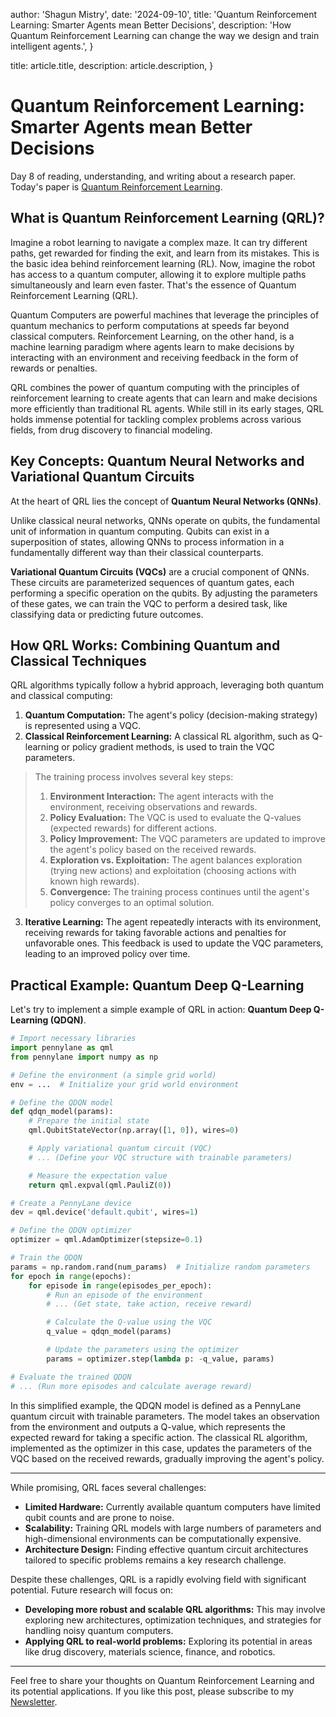 
  author: 'Shagun Mistry',
  date: '2024-09-10',
  title: 'Quantum Reinforcement Learning: Smarter Agents mean Better Decisions',
    description:
        'How Quantum Reinforcement Learning can change the way we design and train intelligent agents.',
}

  title: article.title,
  description: article.description,
}


# Quantum Reinforcement Learning: Smarter Agents mean Better Decisions

Day 8 of reading, understanding, and writing about a research paper. Today's paper is [Quantum Reinforcement Learning](http://arxiv.org/pdf/2409.05846v1).

## What is Quantum Reinforcement Learning (QRL)?

Imagine a robot learning to navigate a complex maze. It can try different paths, get rewarded for finding the exit, and learn from its mistakes. This is the basic idea behind reinforcement learning (RL). Now, imagine the robot has access to a quantum computer, allowing it to explore multiple paths simultaneously and learn even faster. That's the essence of Quantum Reinforcement Learning (QRL).

Quantum Computers are powerful machines that leverage the principles of quantum mechanics to perform computations at speeds far beyond classical computers. Reinforcement Learning, on the other hand, is a machine learning paradigm where agents learn to make decisions by interacting with an environment and receiving feedback in the form of rewards or penalties.

QRL combines the power of quantum computing with the principles of reinforcement learning to create agents that can learn and make decisions more efficiently than traditional RL agents. While still in its early stages, QRL holds immense potential for tackling complex problems across various fields, from drug discovery to financial modeling.

## Key Concepts: Quantum Neural Networks and Variational Quantum Circuits

At the heart of QRL lies the concept of **Quantum Neural Networks (QNNs)**. 

Unlike classical neural networks, QNNs operate on qubits, the fundamental unit of information in quantum computing. Qubits can exist in a superposition of states, allowing QNNs to process information in a fundamentally different way than their classical counterparts.

**Variational Quantum Circuits (VQCs)** are a crucial component of QNNs. These circuits are parameterized sequences of quantum gates, each performing a specific operation on the qubits. By adjusting the parameters of these gates, we can train the VQC to perform a desired task, like classifying data or predicting future outcomes.

## How QRL Works: Combining Quantum and Classical Techniques

QRL algorithms typically follow a hybrid approach, leveraging both quantum and classical computing:

1. **Quantum Computation:** The agent's policy (decision-making strategy) is represented using a VQC.
2. **Classical Reinforcement Learning:** A classical RL algorithm, such as Q-learning or policy gradient methods, is used to train the VQC parameters.
> The training process involves several key steps:
> 1. **Environment Interaction:** The agent interacts with the environment, receiving observations and rewards.
> 2. **Policy Evaluation:** The VQC is used to evaluate the Q-values (expected rewards) for different actions.
> 3. **Policy Improvement:** The VQC parameters are updated to improve the agent's policy based on the received rewards.
> 4. **Exploration vs. Exploitation:** The agent balances exploration (trying new actions) and exploitation (choosing actions with known high rewards).
> 5. **Convergence:** The training process continues until the agent's policy converges to an optimal solution.
3. **Iterative Learning:** The agent repeatedly interacts with its environment, receiving rewards for taking favorable actions and penalties for unfavorable ones. This feedback is used to update the VQC parameters, leading to an improved policy over time.

## Practical Example: Quantum Deep Q-Learning

Let's try to implement a simple example of QRL in action: **Quantum Deep Q-Learning (QDQN)**.

```python
# Import necessary libraries
import pennylane as qml
from pennylane import numpy as np

# Define the environment (a simple grid world)
env = ...  # Initialize your grid world environment

# Define the QDQN model
def qdqn_model(params):
    # Prepare the initial state
    qml.QubitStateVector(np.array([1, 0]), wires=0)

    # Apply variational quantum circuit (VQC)
    # ... (Define your VQC structure with trainable parameters)

    # Measure the expectation value
    return qml.expval(qml.PauliZ(0))

# Create a PennyLane device
dev = qml.device('default.qubit', wires=1)

# Define the QDQN optimizer
optimizer = qml.AdamOptimizer(stepsize=0.1)

# Train the QDQN
params = np.random.rand(num_params)  # Initialize random parameters
for epoch in range(epochs):
    for episode in range(episodes_per_epoch):
        # Run an episode of the environment
        # ... (Get state, take action, receive reward)

        # Calculate the Q-value using the VQC
        q_value = qdqn_model(params)

        # Update the parameters using the optimizer
        params = optimizer.step(lambda p: -q_value, params)

# Evaluate the trained QDQN
# ... (Run more episodes and calculate average reward)
```

In this simplified example, the QDQN model is defined as a PennyLane quantum circuit with trainable parameters. The model takes an observation from the environment and outputs a Q-value, which represents the expected reward for taking a specific action. The classical RL algorithm, implemented as the optimizer in this case, updates the parameters of the VQC based on the received rewards, gradually improving the agent's policy.

---

While promising, QRL faces several challenges:

* **Limited Hardware:**  Currently available quantum computers have limited qubit counts and are prone to noise.
* **Scalability:**  Training QRL models with large numbers of parameters and high-dimensional environments can be computationally expensive.
* **Architecture Design:**  Finding effective quantum circuit architectures tailored to specific problems remains a key research challenge.

Despite these challenges, QRL is a rapidly evolving field with significant potential. Future research will focus on:

* **Developing more robust and scalable QRL algorithms:** This may involve exploring new architectures, optimization techniques, and strategies for handling noisy quantum computers.
* **Applying QRL to real-world problems:** Exploring its potential in areas like drug discovery, materials science, finance, and robotics.

---

Feel free to share your thoughts on Quantum Reinforcement Learning and its potential applications.
If you like this post, please subscribe to my [Newsletter](https://shaguns-newsletter.beehiiv.com/subscribe).